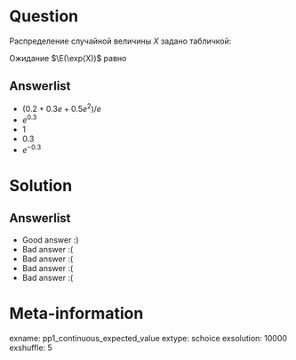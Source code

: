 Question
========

Распределение случайной величины $X$ задано табличкой:
\begin{tabular}{cccc}
\toprule
$x$       &   $-1$  &  $0$    &  $1$ \\
$\P(X=x)$ &   $0.2$ &  $0.3$  &   ?  \\
\bottomrule
\end{tabular}

Ожидание $\E(\exp(X))$ равно 

Answerlist
----------
*  $(0.2 + 0.3e + 0.5e^2)/e$ 
*  $e^{0.3}$
*  $1$ 
*  $0.3$ 
*  $e^{-0.3}$ 

Solution
========

Answerlist
----------
*  Good answer :)
*  Bad answer :(
*  Bad answer :(
*  Bad answer :(
*  Bad answer :(

Meta-information
================
exname: pp1_continuous_expected_value
extype: schoice
exsolution: 10000
exshuffle: 5
